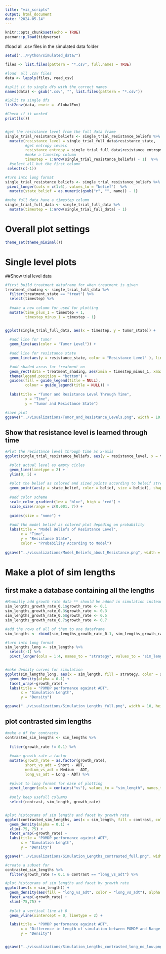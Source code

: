 ```yaml
---
title: "viz_scripts"
output: html_document
date: "2024-05-14"
---
```


```r
knitr::opts_chunk$set(echo = TRUE)
pacman::p_load(tidyverse)
```


#load all .csv files in the simulated data folder
```r
setwd("../Python/simulated_data/")

files <- list.files(pattern = "*.csv", full.names = TRUE)

#load  all .csv files
data <- lapply(files, read_csv)

#split it to single dfs with the correct names
names(data) <- gsub(".csv", "", list.files(pattern = "*.csv"))

#Split to single dfs
list2env(data, envir = .GlobalEnv)

#Check if it worked
print(ls())


#get the resistance level from the full data frame
single_trial_resistance_beliefs <- single_trial_resistance_beliefs %>%
  mutate(resistance_level = single_trial_full_data$resistance_state,
         #get entropy levels
         resistance_entropy = single_trial_full_data$resistance_entropy,
         #make a timestep column
         timestep = 1:nrow(single_trial_resistance_beliefs) - 1)  %>% 
  #select all but the first column
 select(c(-1)) 

#Turn into long format
single_trial_resistance_beliefs <- single_trial_resistance_beliefs %>%
 pivot_longer(cols = c(1:6), values_to = "belief")  %>% 
  mutate(state_belief = as.numeric(gsub("r", "", name)) - 1)

#make full data have a timestep column
single_trial_full_data <- single_trial_full_data %>%
  mutate(timestep = 1:nrow(single_trial_full_data) - 1)


```
# Overall plot settings
```r
theme_set(theme_minimal())
```


# Single level plots
##Show trial level data
```r
#first build treatment dataframe for when treatment is given
treatment_shading <- single_trial_full_data %>%
  filter(treatment_state == "treat") %>% 
  select(timestep) %>%
  
  #make a new column for used for plotting
  mutate(time_plus_1 = timestep + 1,
         timestep_minus_1 = timestep - 1)


ggplot(single_trial_full_data, aes(x = timestep, y = tumor_state)) +
  
  #add line for tumor
  geom_line(aes(color = "Tumor Level")) +
  
  #add line for resistance state
  geom_line(aes(y = resistance_state, color = "Resistance Level" ), linetype = 2) +

  #add shaded areas for treatment on
  geom_rect(data = treatment_shading, aes(xmin = timestep_minus_1, xmax = timestep,  ymin = -Inf, ymax = Inf, fill = "Treatment Is Given"), inherit.aes = FALSE, , alpha = 0.4, label = "Treatment is given")  +
  theme(legend.position = "bottom") +
  guides(fill = guide_legend(title = NULL),
         colour = guide_legend(title = NULL)) +
  
  labs(title = "Tumor and Resistance Level Through Time",
         x = "Time",
         y = "Tumor and Resistance State")

#save plot 
ggsave("../visualizations/Tumor_and_Resistance_Levels.png", width = 10, height = 6, units = "in")

```


## Show that resistance level is learned through time

```r
#Plot the resistance level through time as x-axis
ggplot(single_trial_resistance_beliefs, aes(y = resistance_level, x = timestep)) +

  #plot actual level as empty cicles
  geom_line(linetype = 2) +
  ylim(0, 5) +
  
  #plot the belief as colored and sized points according to beleif strength
  geom_point(aes(y = state_belief, color = belief, size = belief), shape = 21) +
  
  #add color scheme
  scale_color_gradient(low = "blue", high = "red") +
  scale_size(range = c(0.001, 7)) +
  
  guides(size = "none") +
  
  #add the model belief as colored plot depeding on probability
  labs(title = "Model Beliefs of Resistance Level",
       x = "Time",
       y = "Resistance State",
       color = "Probability According to Model") 
 
ggsave("../visualizations/Model_Beliefs_about_Resistance.png", width = 10, height = 6, units = "in")
```
# Make a plot of sim lengths

## first make a database containing all the lengths
```r
#Maunally add growth rate data ** should be added in simulation instead along other sim parameters **
sim_lengths_growth_rate_0.1$growth_rate <- 0.1
sim_lengths_growth_rate_0.3$growth_rate <- 0.3
sim_lengths_growth_rate_0.5$growth_rate <- 0.5
sim_lengths_growth_rate_0.7$growth_rate <- 0.7

#add the rows of all of them to one dataframe
sim_lengths <- rbind(sim_lengths_growth_rate_0.1, sim_lengths_growth_rate_0.3, sim_lengths_growth_rate_0.5, sim_lengths_growth_rate_0.7) 

#turn into long format
sim_lengths_long <- sim_lengths %>% 
  select(-1) %>% 
  pivot_longer(cols = 1:4, names_to = "strategy", values_to = "sim_length")


#make density curves for simulation
ggplot(sim_lengths_long, aes(x = sim_length, fill = strategy, color = strategy)) +
  geom_density(alpha = 0.1) + 
  facet_wrap(~growth_rate) +
  labs(title = "POMDP performance against ADT",
       x = "Simulation Length",
       y = "Density") 

ggsave("../visualizations/Simulation_Lengths_full.png", width = 10, height = 6, units = "in")

```
## plot contrasted sim lengths
```r

#make a df for contrasts
contrasted_sim_lengths <- sim_lengths %>%
  
  filter(growth_rate != 0.1) %>%
  
  #make growth rate a factor
  mutate(growth_rate = as.factor(growth_rate),
         short_vs_adt = Short - ADT,
         medium_vs_adt = Medium - ADT,
         long_vs_adt = Long - ADT) %>% 
  
  #pivot to long format for ease of plotting
  pivot_longer(cols = contains("vs"), values_to = "sim_length", names_to = "contrast") %>% 
  
  #only keep usefull columns
  select(contrast, sim_length, growth_rate)


#plot histograms of sim lengths and facet by growth rate
ggplot(contrasted_sim_lengths, aes(x = sim_length, fill = contrast, color = contrast)) +
  geom_density(alpha = 0.1) +
  xlim(-75, 75) +
  facet_wrap(~growth_rate) +
  labs(title = "POMDP performance against ADT",
       x = "Simulation Length",
       y = "Density")

ggsave("../visualizations/Simulation_Lengths_contrasted_full.png", width = 10, height = 6, units = "in")

#create a subset for 
contrasted_sim_lengths %>%
  filter(growth_rate != 0.1 & contrast == "long_vs_adt") %>% 

#plot histograms of sim lengths and facet by growth rate
ggplot(aes(x = sim_length)) +
  geom_density(aes(fill = "long_vs_adt", color = "long_vs_adt"), alpha = 0.7) + 
  facet_wrap(~growth_rate) +
  xlim(-75,75) +
  
  #plot a vertical line at 0
  geom_vline(xintercept = 0, linetype = 2) +

  labs(title = "POMDP performance against ADT",
       x = "Difference in length of simulation between POMDP and Range Bounded Strategy",
       y = "Density") 


ggsave("../visualizations/Simulation_Lengths_contrasted_long_no_low.png", width = 10, height = 6, units = "in")
```


